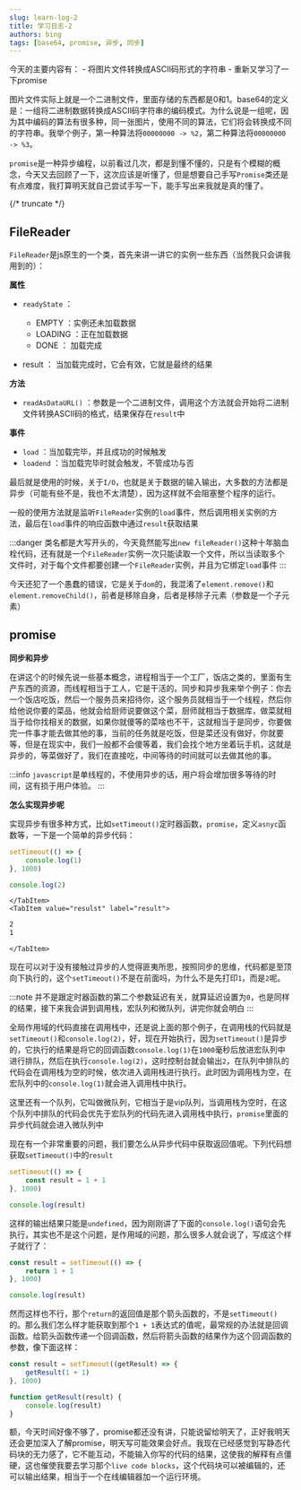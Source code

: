 ```yaml
---
slug: learn-log-2
title: 学习日志-2
authors: bing
tags: [base64, promise, 异步, 同步]
---
```


今天的主要内容有：
    - 将图片文件转换成ASCII码形式的字符串
    - 重新又学习了一下promise

图片文件实际上就是一个二进制文件，里面存储的东西都是0和1。base64的定义是：一组将二进制数据转换成ASCII码字符串的编码模式。为什么说是一组呢，因为其中编码的算法有很多种，同一张图片，使用不同的算法，它们将会转换成不同的字符串。我举个例子，第一种算法将`00000000 -> %2`，第二种算法将`00000000 -> %3`。

`promise`是一种异步编程，以前看过几次，都是到懂不懂的，只是有个模糊的概念，今天又去回顾了一下，这次应该是听懂了，但是想要自己手写`Promise`类还是有点难度，我打算明天就自己尝试手写一下，能手写出来我就是真的懂了。


{/* truncate */}

## FileReader

`FileReader`是js原生的一个类，首先来讲一讲它的实例一些东西（当然我只会讲我用到的）：

**属性**
- `readyState` ：

    - EMPTY ：实例还未加载数据
    - LOADING ：正在加载数据
    - DONE ： 加载完成 

- result ： 当加载完成时，它会有效，它就是最终的结果

**方法**
- `readAsDataURL()` ：参数是一个二进制文件，调用这个方法就会开始将二进制文件转换ASCII码的格式，结果保存在`result`中

**事件**
- `load` ：当加载完毕，并且成功的时候触发
- `loadend` ：当加载完毕时就会触发，不管成功与否

最后就是使用的时候，关于`I/O`，也就是关于数据的输入输出，大多数的方法都是异步（可能有些不是，我也不太清楚），因为这样就不会阻塞整个程序的运行。

一般的使用方法就是监听`FileReader`实例的`load`事件，然后调用相关实例的方法，最后在`load`事件的响应函数中通过`result`获取结果

:::danger
类名都是大写开头的，今天竟然能写出`new fileReader()`这种十年脑血栓代码，还有就是一个`FileReader`实例一次只能读取一个文件，所以当读取多个文件时，对于每个文件都要创建一个`FileReader`实例，并且为它绑定`load`事件
:::

今天还犯了一个愚蠢的错误，它是关于`dom`的，我混淆了`element.remove()`和`element.removeChild()`，前者是移除自身，后者是移除子元素（参数是一个子元素）

## promise

**同步和异步**

在讲这个的时候先说一些基本概念，进程相当于一个工厂，饭店之类的，里面有生产东西的资源，而线程相当于工人，它是干活的。同步和异步我来举个例子：你去一个饭店吃饭，然后一个服务员来招待你，这个服务员就相当于一个线程，然后你给他说你要的菜品，他就会给厨师说要做这个菜，厨师就相当于数据库，做菜就相当于给你找相关的数据，如果你就傻等的菜啥也不干，这就相当于是同步，你要做完一件事才能去做其他的事，当前的任务就是吃饭，但是菜还没有做好，你就要等，但是在现实中，我们一般都不会傻等着，我们会找个地方坐着玩手机，这就是异步的，等菜做好了，我们在直接吃，中间等待的时间就可以去做其他的事。

:::info
`javascript`是单线程的，不使用异步的话，用户将会增加很多等待的时间，这有损于用户体验。
:::

**怎么实现异步呢**

实现异步有很多种方式，比如`setTimeout()`定时器函数，`promise`，定义`asnyc`函数等，一下是一个简单的异步代码：




<Tabs>
    <TabItem value="js" label="js">

```js title="example.js" showLineNumbers
setTimeout(() => {
    console.log(1)
}, 1000)

console.log(2)
```
    </TabItem>
    <TabItem value="resulst" label="result">
```bash
2
1
```
    </TabItem>
</Tabs>

现在可以对于没有接触过异步的人觉得匪夷所思，按照同步的思维，代码都是至顶向下执行的，这个`setTimeout()`不是在前面吗，为什么不是先打印`1`，而是`2`呢。

:::note
并不是跟定时器函数的第二个参数延迟有关，就算延迟设置为`0`，也是同样的结果，接下来我会讲到调用栈，宏队列和微队列，讲完你就会明白
:::

全局作用域的代码直接在调用栈中，还是说上面的那个例子，在调用栈的代码就是`setTimeout()`和`console.log(2)`，好，现在开始执行，因为`setTimeout()`是异步的，它执行的结果是将它的回调函数`console.log(1)`在`1000`毫秒后放进宏队列中进行排队，然后在执行`console.log(2)`，这时控制台就会输出`2`，在队列中排队的代码会在调用栈为空的时候，依次进入调用栈进行执行。此时因为调用栈为空，在宏队列中的`console.log(1)`就会进入调用栈中执行。

这里还有一个队列，它叫做微队列，它相当于是vip队列，当调用栈为空时，在这个队列中排队的代码会优先于宏队列的代码先进入调用栈中执行，`promise`里面的异步代码就会进入微队列中

现在有一个非常重要的问题，我们要怎么从异步代码中获取返回值呢。下列代码想获取`setTimeout()`中的`result`

```js title="example-2.js" showLineNumbers
setTimeout(() => {
    const result = 1 + 1
}, 1000)

console.log(result)
```

这样的输出结果只能是`undefined`，因为刚刚讲了下面的`console.log()`语句会先执行，其实也不是这个问题，是作用域的问题，那么很多人就会说了，写成这个样子就行了：

```js title="example-3.js" showLineNumbers
const result = setTimeout(() => {
    return 1 + 1
}, 1000)

console.log(result)
```

然而这样也不行，那个`return`的返回值是那个箭头函数的，不是`setTimeout()`的。那么我们怎么样才能获取到那个`1 + 1`表达式的值呢，最常规的办法就是回调函数。给箭头函数传递一个回调函数，然后将箭头函数的结果作为这个回调函数的参数，像下面这样：

```js title="example-4.js" showLineNumbers
const result = setTimeout((getResult) => {
    getResult(1 + 1)
}, 1000)

function getResult(result) {
    console.log(result)
}
```

额，今天时间好像不够了，promise都还没有讲，只能说留给明天了，正好我明天还会更加深入了解promise，明天写可能效果会好点。我现在已经感觉到写静态代码块的无力感了，它不能互动，不能输入你写的代码的结果，这使我的解释有点僵硬，这也催使我要去学习那个`live code blocks`，这个代码块可以被编辑的，还可以输出结果，相当于一个在线编辑器加一个运行环境。









